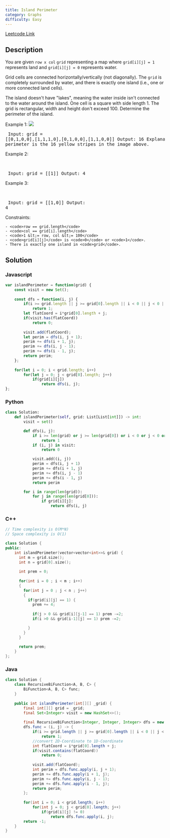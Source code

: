 ```yaml
---
title: Island Perimeter
category: Graphs
difficulty: Easy
---
```


<Callout>

[Leetcode Link](https://leetcode.com/problems/island-perimeter)

</Callout>

## Description
You are given <code>row x col</code> <code>grid</code> representing a map where <code>grid[i][j] = 1</code> represents land and <code>grid[i][j] = 0</code> represents water.

Grid cells are connected horizontally/vertically (not diagonally). The <code>grid</code> is completely surrounded by water, and there is exactly one island (i.e., one or more connected land cells).

The island doesn&#39;t have &quot;lakes&quot;, meaning the water inside isn&#39;t connected to the water around the island. One cell is a square with side length 1. The grid is rectangular, width and height don&#39;t exceed 100. Determine the perimeter of the island.

 
Example 1:
<Image src="https://assets.leetcode.com/uploads/2018/10/12/island.png" width={221} height={213} />
<br /><pre className="overflow-x-auto">
Input: grid = [[0,1,0,0],[1,1,1,0],[0,1,0,0],[1,1,0,0]]
Output: 16
Explanation: The perimeter is the 16 yellow stripes in the image above.
</pre>

Example 2:

<br /><pre className="overflow-x-auto">
Input: grid = [[1]]
Output: 4
</pre>

Example 3:

<br /><pre className="overflow-x-auto">
Input: grid = [[1,0]]
Output: 4
</pre>

 
Constraints:


	- <code>row == grid.length</code>
	- <code>col == grid[i].length</code>
	- <code>1 &lt;= row, col &lt;= 100</code>
	- <code>grid[i][j]</code> is <code>0</code> or <code>1</code>.
	- There is exactly one island in <code>grid</code>.



## Solution

### Javascript
```javascript
var islandPerimeter = function(grid) {
    const visit = new Set();
    
    const dfs = function(i, j) {
        if(i >= grid.length || j >= grid[0].length || i < 0 || j < 0 || grid[i][j] == 0)
            return 1;
        let flatCoord = i*grid[0].length + j;
        if(visit.has(flatCoord))
            return 0;
        
        visit.add(flatCoord);
        let perim = dfs(i, j + 1);
        perim += dfs(i + 1, j);
        perim += dfs(i, j - 1);
        perim += dfs(i - 1, j);
        return perim;
    };
    
    for(let i = 0; i < grid.length; i++)
        for(let j = 0; j < grid[0].length; j++)
            if(grid[i][j])
                return dfs(i, j);
};

```
### Python
```python
class Solution:
    def islandPerimeter(self, grid: List[List[int]]) -> int:
        visit = set()

        def dfs(i, j):
            if i >= len(grid) or j >= len(grid[0]) or i < 0 or j < 0 or grid[i][j] == 0:
                return 1
            if (i, j) in visit:
                return 0

            visit.add((i, j))
            perim = dfs(i, j + 1)
            perim += dfs(i + 1, j)
            perim += dfs(i, j - 1)
            perim += dfs(i - 1, j)
            return perim

        for i in range(len(grid)):
            for j in range(len(grid[0])):
                if grid[i][j]:
                    return dfs(i, j)

```
### C++
```cpp
// Time complexity is O(M*N)
// Space complexity is O(1)

class Solution {
public:
    int islandPerimeter(vector<vector<int>>& grid) {
      int m = grid.size();
      int n = grid[0].size();
      
      int prem = 0;
      
      for(int i = 0 ; i < m ; i++)
      {
        for(int j = 0 ; j < n ; j++)
        {
          if(grid[i][j] == 1) {
            prem += 4;
          
            if(j > 0 && grid[i][j-1] == 1) prem -=2;
            if(i >0 && grid[i-1][j] == 1) prem -=2;

          }
        }
      }
      
      return prem;
    }
};

```
### Java
```java
class Solution {
    class RecursiveBiFunction<A, B, C> {
        BiFunction<A, B, C> func;
    }
    
    public int islandPerimeter(int[][] _grid) {
        final int[][] grid = _grid;
        final Set<Integer> visit = new HashSet<>();
        
        final RecursiveBiFunction<Integer, Integer, Integer> dfs = new RecursiveBiFunction();
        dfs.func = (i, j) -> {
            if(i >= grid.length || j >= grid[0].length || i < 0 || j < 0 || grid[i][j] == 0)
                return 1;
            //convert 2D-Coordinate to 1D-Coordinate
            int flatCoord = i*grid[0].length + j;
            if(visit.contains(flatCoord))
                return 0;
            
            visit.add(flatCoord);
            int perim = dfs.func.apply(i, j + 1);
            perim += dfs.func.apply(i + 1, j);
            perim += dfs.func.apply(i, j - 1);
            perim += dfs.func.apply(i - 1, j);
            return perim;
        };
        
        for(int i = 0; i < grid.length; i++)
            for(int j = 0; j < grid[0].length; j++)
                if(grid[i][j] != 0)
                    return dfs.func.apply(i, j);
        return -1;
    }
}

```


